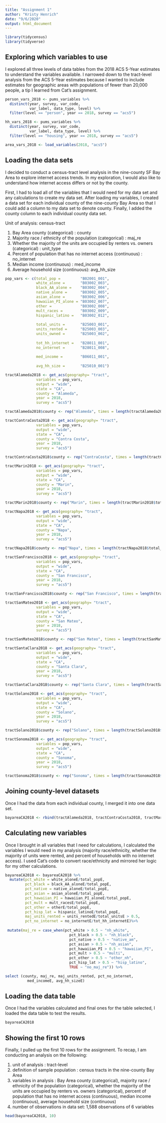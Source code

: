 ```yaml
---
title: "Assignment 1"
author: "Kristy Henrich"
date: "9/6/2020"
output: html_document
---
```


``` r
library(tidycensus)
library(tidyverse)
```

## Exploring which variables to use 

I explored all three levels of data tables from the 2018 ACS 5-Year estimates to understand the variables available. I narrowed down to the tract-level analysis from the ACS 5-Year estimates because I wanted to include estimates for geographic areas with populations of fewer than 20,000 people, a tip I learned from Cat's assignment. 

```r
person_vars_2018 <- pums_variables %>%
  distinct(year, survey, var_code, 
           var_label, data_type, level) %>%
  filter(level == "person", year == 2018, survey == "acs5")
```

```r
hh_vars_2018 <- pums_variables %>%
  distinct(year, survey, var_code, 
           var_label, data_type, level) %>%
  filter(level == "housing", year == 2018, survey == "acs5")
```

``` r
area_vars_2018 <- load_variables(2018, "acs5")
```

## Loading the data sets

I decided to conduct a census-tract level analysis in the nine-county SF Bay Area to explore internet access trends. In my exploration, I would also like to understand how internet access differs or not by the county.

First, I had to load all of the variables that I would need for my data set and any calculations to create my data set. After loading my variables, I created a data set for each individual county of the nine-county Bay Area so that I could add a column to my data set to denote county. Finally, I added the county column to each individual county data set.

Unit of analysis: census-tract

  1. Bay Area county (categorical) : county
  2. Majority race / ethnicity of the population (categorical) : maj_re
  3. Whether the majority of the units are occupied by 
      renters vs. owners (categorical) : unit_type
  4. Percent of population that has no internet access 
      (continuous) : no_internet
  5. Median income (continuous) : med_income
  6. Average household size (continuous): avg_hh_size


``` r
pop_vars <- c(total_pop =         "B02001_001", 
              white_alone =       "B03002_003",
              black_AA_alone =    "B03002_004",
              native_alone =      "B03002_005",
              asian_alone =       "B03002_006",
              hawaiian_PI_alone = "B03002_007",
              other =             "B03002_008",
              mult_races =        "B03002_009",
              hispanic_latino =   "B03002_012",
              
              total_units =       "B25003_001",
              units_rented =      "B25003_003",
              units_owned =       "B25003_002",
              
              tot_hh_internet =   "B28011_001",
              no_internet =       "B28011_008",
              
              med_income =        "B06011_001",
              
              avg_hh_size =       "B25010_001")

tractAlameda2018 <- get_acs(geography= "tract", 
              variables = pop_vars, 
              output = "wide", 
              state = "CA",
              county = "Alameda",
              year = 2018, 
              survey = "acs5")

tractAlameda2018$county <- rep("Alameda", times = length(tractAlameda2018$total_popE))

tractContraCosta2018 <- get_acs(geography= "tract", 
              variables = pop_vars, 
              output = "wide", 
              state = "CA",
              county = "Contra Costa",
              year = 2018, 
              survey = "acs5")

tractContraCosta2018$county <- rep("ContraCosta", times = length(tractContraCosta2018$total_popE))

tractMarin2018 <- get_acs(geography= "tract", 
              variables = pop_vars, 
              output = "wide", 
              state = "CA",
              county = "Marin",
              year = 2018, 
              survey = "acs5")

tractMarin2018$county <- rep("Marin", times = length(tractMarin2018$total_popE))

tractNapa2018 <- get_acs(geography= "tract", 
              variables = pop_vars, 
              output = "wide", 
              state = "CA",
              county = "Napa",
              year = 2018, 
              survey = "acs5")

tractNapa2018$county <- rep("Napa", times = length(tractNapa2018$total_popE))

tractSanFrancisco2018 <- get_acs(geography= "tract", 
              variables = pop_vars, 
              output = "wide", 
              state = "CA",
              county = "San Francisco",
              year = 2018, 
              survey = "acs5")

tractSanFrancisco2018$county <- rep("San Francisco", times = length(tractSanFrancisco2018$total_popE))

tractSanMateo2018 <- get_acs(geography= "tract", 
              variables = pop_vars, 
              output = "wide", 
              state = "CA",
              county = "San Mateo",
              year = 2018, 
              survey = "acs5")

tractSanMateo2018$county <- rep("San Mateo", times = length(tractSanMateo2018$total_popE))

tractSantaClara2018 <- get_acs(geography= "tract", 
              variables = pop_vars, 
              output = "wide", 
              state = "CA",
              county = "Santa Clara",
              year = 2018, 
              survey = "acs5")

tractSantaClara2018$county <- rep("Santa Clara", times = length(tractSantaClara2018$total_popE))

tractSolano2018 <- get_acs(geography= "tract", 
              variables = pop_vars, 
              output = "wide", 
              state = "CA",
              county = "Solano",
              year = 2018, 
              survey = "acs5")

tractSolano2018$county <- rep("Solano", times = length(tractSolano2018$total_popE))

tractSonoma2018 <- get_acs(geography= "tract", 
              variables = pop_vars, 
              output = "wide", 
              state = "CA",
              county = "Sonoma",
              year = 2018, 
              survey = "acs5")

tractSonoma2018$county <- rep("Sonoma", times = length(tractSonoma2018$total_popE))

```

## Joining county-level datasets
Once I had the data from each individual county, I merged it into one data set.

```r
bayareaCA2018 <- rbind(tractAlameda2018, tractContraCosta2018, tractMarin2018, tractNapa2018, tractSanFrancisco2018, tractSanMateo2018, tractSantaClara2018, tractSolano2018, tractSonoma2018)
```

## Calculating new variables
Once I brought in all variables that I need for calculations, I calculated the variables I would need in my analysis (majority race/ethnicity, whether the majority of units were rented, and percent of households with no internet access). I used Cat's code to convert race/ethnicity and mirrored her logic for my other calculations.

```r
bayareaCA2018 <- bayareaCA2018 %>%
  mutate(pct_white = white_aloneE/total_popE,
         pct_black = black_AA_aloneE/total_popE,
         pct_native = native_aloneE/total_popE,
         pct_asian = asian_aloneE/total_popE,
         pct_hawaiian_PI = hawaiian_PI_aloneE/total_popE,
         pct_mult = mult_racesE/total_popE,
         pct_other = otherE/total_popE,
         pct_hisp_lat = hispanic_latinoE/total_popE,
         maj_units_rented = units_rentedE/total_unitsE > 0.5,
         pct_no_internet = no_internetE/tot_hh_internetE)%>%
         
 mutate(maj_re = case_when(pct_white > 0.5 ~ "nh_white",
                             pct_black > 0.5 ~ "nh_black",
                             pct_native > 0.5 ~ "native_am",
                             pct_asian > 0.5 ~ "nh_asian",
                             pct_hawaiian_PI > 0.5 ~ "hawaiian_PI",
                             pct_mult > 0.5 ~ "multi",
                             pct_other > 0.5 ~ "other_nh",
                             pct_hisp_lat > 0.5 ~ "hisp_latino",
                             TRUE ~ "no_maj_re")) %>%

select (county, maj_re, maj_units_rented, pct_no_internet, 
          med_incomeE, avg_hh_sizeE)
```

## Loading the data table
Once I had the variables calculated and final ones for the table selected, I loaded the data table to test the results.

```r
bayareaCA2018
```

## Showing the first 10 rows
Finally, I pulled up the first 10 rows for the assignment. To recap, I am conducting an analysis on the following:

  1. unit of analysis : tract-level
  2. definition of sample population : census tracts in the nine-county Bay Area
  3. variables in analysis : Bay Area county (categorical), majority race / ethnicity of the population (categorical), whether the majority of the units are occupied by renters vs. owners (categorical), percent of population that has no internet access (continuous), median income (continuous), average household size (continuous)
  4. number of observations in data set: 1,588 observations of 6 variables

```r
head(bayareaCA2018, 10)
```